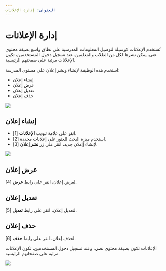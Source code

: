 ---
العنوان: إدارة الإعلانات
---


# إدارة الإعلانات

تُستخدم الإعلانات كوسيلة لتوصيل المعلومات المدرسية على نطاق واسع بصيغة محتوى غني. يمكن نشرها لكل من الطلاب والمعلمين. عند تسجيل دخول المستخدمين، تكون الإعلانات مرئية على صفحتهم الرئيسية.

استخدم هذه الوظيفة لإنشاء ونشر إعلان على مستوى المدرسة:

-	إنشاء إعلان
-	عرض إعلان
-	تعديل إعلان
-	حذف إعلان

![](/ar/img/ulearning/admin/Announcement_Management.jpg)


## إنشاء إعلان

- انقر على علامة تبويب **الإعلانات** [1].
- استخدم ميزة البحث للعثور على إعلانات محددة [2].
- لإنشاء إعلان جديد، انقر على زر **نشر إعلان** [3].


![](/ar/img/ulearning/admin/Create_announcement.jpg)


## عرض إعلان
لعرض إعلان، انقر على رابط **عرض** [4].

## تعديل إعلان
لتعديل إعلان، انقر على رابط **تعديل** [5].

## حذف إعلان
لحذف إعلان، انقر على رابط **حذف** [6].


<Callout type="info" emoji="ℹ️">
الإعلانات تكون بصيغة محتوى نصي، وعند تسجيل دخول المستخدمين، تكون الإعلانات مرئية على صفحاتهم الرئيسية.
</Callout>

![](/ar/img/ulearning/admin/Announcement.jpg)